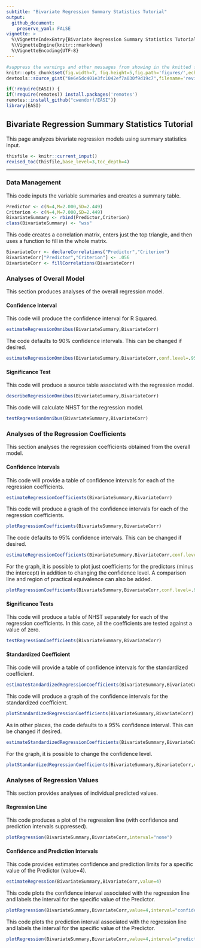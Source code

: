 ```yaml
---
subtitle: "Bivariate Regression Summary Statistics Tutorial"
output:
  github_document:
    preserve_yaml: FALSE
vignette: >
  %\VignetteIndexEntry{Bivariate Regression Summary Statistics Tutorial}
  %\VignetteEngine{knitr::rmarkdown}
  %\VignetteEncoding{UTF-8}
---
```


```r
#suppress the warnings and other messages from showing in the knitted file.
knitr::opts_chunk$set(fig.width=7, fig.height=5,fig.path='figures/',echo=TRUE,warning=FALSE,message=FALSE)
devtools::source_gist("8e6e5dc401e3fc1042ef7a030f9d19c7",filename='revised_toc.R')
```

```r
if(!require(EASI)) {
if(!require(remotes)) install.packages('remotes')
remotes::install_github("cwendorf/EASI")}
library(EASI)
```

## Bivariate Regression Summary Statistics Tutorial

This page analyzes bivariate regression models using summary statistics input.

```r
thisfile <- knitr::current_input()
revised_toc(thisfile,base_level=3,toc_depth=4)
```

---

### Data Management

This code inputs the variable summaries and creates a summary table.
```r
Predictor <- c(N=4,M=2.000,SD=2.449)
Criterion <- c(N=4,M=7.000,SD=2.449)
BivariateSummary <- rbind(Predictor,Criterion)
class(BivariateSummary) <- "wss"
```

This code creates a correlation matrix, enters just the top triangle, and then uses a function to fill in the whole matrix.
```r
BivariateCorr <- declareCorrelations("Predictor","Criterion")
BivariateCorr["Predictor","Criterion"] <- .056
BivariateCorr <- fillCorrelations(BivariateCorr)
```

### Analyses of Overall Model

This section produces analyses of the overall regression model.

#### Confidence Interval

This code will produce the confidence interval for R Squared.
```r
estimateRegressionOmnibus(BivariateSummary,BivariateCorr)
```

The code defaults to 90% confidence intervals. This can be changed if desired.
```r
estimateRegressionOmnibus(BivariateSummary,BivariateCorr,conf.level=.95)
```

#### Significance Test

This code will produce a source table associated with the regression model.
```r
describeRegressionOmnibus(BivariateSummary,BivariateCorr)
```

This code will calculate NHST for the regression model.
```r
testRegressionOmnibus(BivariateSummary,BivariateCorr)
```

### Analyses of the Regression Coefficients

This section analyses the regression coefficients obtained from the overall model.

#### Confidence Intervals 

This code will provide a table of confidence intervals for each of the regression coefficients.
```r
estimateRegressionCoefficients(BivariateSummary,BivariateCorr)
```

This code will produce a graph of the confidence intervals for each of the regression coefficients.
```r
plotRegressionCoefficients(BivariateSummary,BivariateCorr)
```

The code defaults to 95% confidence intervals. This can be changed if desired.
```r
estimateRegressionCoefficients(BivariateSummary,BivariateCorr,conf.level=.99)
```

For the graph, it is possible to plot just coefficients for the predictors (minus the intercept) in addition to changing the confidence level. A comparison line and region of practical equivalence can also be added.
```r
plotRegressionCoefficients(BivariateSummary,BivariateCorr,conf.level=.99,line=0,rope=c(-2,2),intercept=FALSE)
```

#### Significance Tests

This code will produce a table of NHST separately for each of the regression coefficients. In this case, all the coefficients are tested against a value of zero.
```r
testRegressionCoefficients(BivariateSummary,BivariateCorr)
```

#### Standardized Coefficient

This code will provide a table of confidence intervals for the standardized coefficient.
```r
estimateStandardizedRegressionCoefficients(BivariateSummary,BivariateCorr)
```

This code will produce a graph of the confidence intervals for the standardized coefficient.
```r
plotStandardizedRegressionCoefficients(BivariateSummary,BivariateCorr)
```

As in other places, the code defaults to a 95% confidence interval. This can be changed if desired.
```r
estimateStandardizedRegressionCoefficients(BivariateSummary,BivariateCorr,conf.level=.99)
```

For the graph, it is possible to change the confidence level.
```r
plotStandardizedRegressionCoefficients(BivariateSummary,BivariateCorr,conf.level=.99)
```

### Analyses of Regression Values

This section provides analyses of individual predicted values.

#### Regression Line

This code produces a plot of the regression line (with confidence and prediction intervals suppressed).
```r
plotRegression(BivariateSummary,BivariateCorr,interval="none")
```

#### Confidence and Prediction Intervals

This code provides estimates confidence and prediction limits for a specific value of the Predictor (value=4).
```r
estimateRegression(BivariateSummary,BivariateCorr,value=4)
```

This code plots the confidence interval associated with the regression line and labels the interval for the specific value of the Predictor.
```r
plotRegression(BivariateSummary,BivariateCorr,value=4,interval="confidence")
```

This code plots the prediction interval associated with the regression line and labels the interval for the specific value of the Predictor.
```r
plotRegression(BivariateSummary,BivariateCorr,value=4,interval="prediction")
```
